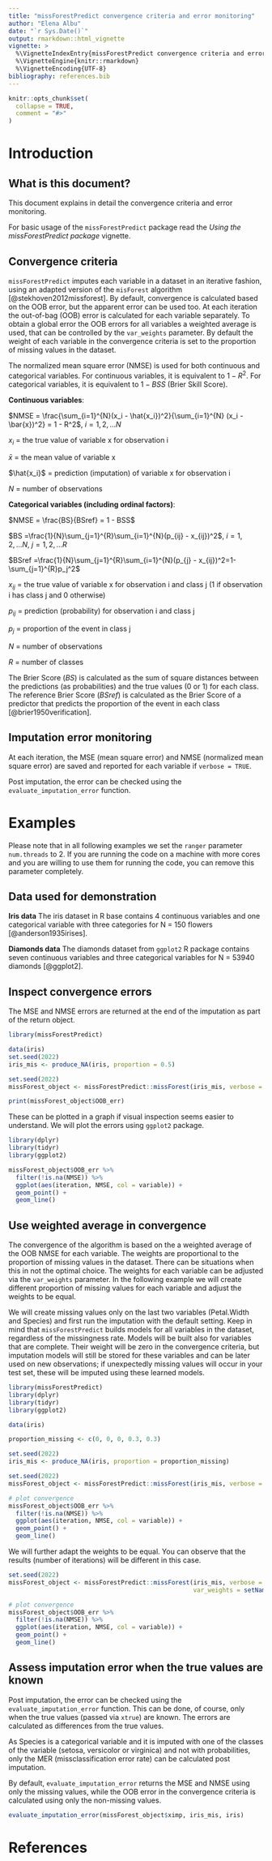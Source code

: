 ---
title: "missForestPredict convergence criteria and error monitoring"
author: "Elena Albu"
date: "`r Sys.Date()`"
output: rmarkdown::html_vignette
vignette: >
  %\VignetteIndexEntry{missForestPredict convergence criteria and error monitoring}
  %\VignetteEngine{knitr::rmarkdown}
  %\VignetteEncoding{UTF-8}
bibliography: references.bib
---

```{r setup, include = FALSE}
knitr::opts_chunk$set(
  collapse = TRUE,
  comment = "#>"
)
```

# Introduction

## What is this document?

This document explains in detail the convergence criteria and error monitoring.

For basic usage of the `missForestPredict` package read the *Using the missForestPredict package* vignette.

## Convergence criteria

`missForestPredict` imputes each variable in a dataset in an iterative fashion, using an adapted version of the `misForest` algorithm [@stekhoven2012missforest]. By default, convergence is calculated based on the OOB error, but the apparent error can be used too. At each iteration the out-of-bag (OOB) error is calculated for each variable separately. To obtain a global error the OOB errors for all variables a weighted average is used, that can be controlled by the `var_weights` parameter. By default the weight of each variable in the convergence criteria is set to the proportion of missing values in the dataset. 

The normalized mean square error (NMSE) is used for both continuous and categorical variables. For continuous variables, it is equivalent to $1 - R^2$. For categorical variables, it is equivalent to $1 - BSS$ (Brier Skill Score).

**Continuous variables**:

$NMSE = \frac{\sum_{i=1}^{N}(x_i - \hat{x_i})^2}{\sum_{i=1}^{N} (x_i - \bar{x})^2} = 1 - R^2$, $i = 1, 2, ... N$

${x_i}$ = the true value of variable x for observation i

$\bar{x}$ = the mean value of variable x

$\hat{x_i}$ = prediction (imputation) of variable x for observation i 

$N$ = number of observations

**Categorical variables (including ordinal factors)**:

$NMSE = \frac{BS}{BSref} = 1 - BSS$

$BS =\frac{1}{N}\sum_{j=1}^{R}\sum_{i=1}^{N}(p_{ij} - x_{ij})^2$, $i = 1, 2, ... N$, $j = 1, 2, ... R$

$BSref =\frac{1}{N}\sum_{j=1}^{R}\sum_{i=1}^{N}(p_{j} - x_{ij})^2=1-\sum_{j=1}^{R}p_j^2$

${x_{ij}}$ = the true value of variable x for observation i and class j (1 if observation i has class j and 0 otherwise)

$p_{ij}$ = prediction (probability) for observation i and class j

$p_{j}$ = proportion of the event in class j

$N$ = number of observations

$R$ = number of classes

The Brier Score ($BS$) is calculated as the sum of square distances between the predictions (as probabilities) and the true values (0 or 1) for each class. The reference Brier Score ($BSref$) is calculated as the Brier Score of a predictor that predicts the proportion of the event in each class [@brier1950verification].

## Imputation error monitoring

At each iteration, the MSE (mean square error) and NMSE (normalized mean square error) are saved and reported for each variable if `verbose = TRUE`. 

Post imputation, the error can be checked using the `evaluate_imputation_error` function. 

# Examples

Please note that in all following examples we set the `ranger` parameter `num.threads` to 2. If you are running the code on a machine with more cores and you are willing to use them for running the code, you can remove this parameter completely.

## Data used for demonstration

**Iris data** The iris dataset in R base contains 4 continuous variables and one categorical variable with three categories for N = 150 flowers [@anderson1935irises].

**Diamonds data** The diamonds dataset from `ggplot2` R package contains seven continuous variables and three categorical variables for N = 53940 diamonds [@ggplot2].

## Inspect convergence errors

The MSE and NMSE errors are returned at the end of the imputation as part of the return object.

```{r warning=FALSE, message=FALSE}
library(missForestPredict)

data(iris)
set.seed(2022)
iris_mis <- produce_NA(iris, proportion = 0.5)

set.seed(2022)
missForest_object <- missForestPredict::missForest(iris_mis, verbose = TRUE, num.threads = 2)

print(missForest_object$OOB_err)

```

These can be plotted in a graph if visual inspection seems easier to understand. We will plot the errors using `ggplot2` package.

```{r fig.width = 7, message=FALSE}
library(dplyr)
library(tidyr)
library(ggplot2)

missForest_object$OOB_err %>% 
  filter(!is.na(NMSE)) %>% 
  ggplot(aes(iteration, NMSE, col = variable)) +
  geom_point() +
  geom_line()

```

## Use weighted average in convergence

The convergence of the algorithm is based on the a weighted average of the OOB NMSE for each variable. The weights are proportional to the proportion of missing values in the dataset. There can be situations when this in not the optimal choice. The weights for each variable can be adjusted via the `var_weights` parameter. In the following example we will create different proportion of missing values for each variable and adjust the weights to be equal.

We will create missing values only on the last two variables (Petal.Width and Species) and first run the imputation with the default setting. Keep in mind that `missForestPredict` builds models for all variables in the dataset, regardless of the missingness rate. Models will be built also for variables that are complete. Their weight will be zero in the convergence criteria, but imputation models will still be stored for these variables and can be later used on new observations; if unexpectedly missing values will occur in your test set, these will be imputed using these learned models.

```{r fig.width = 7}
library(missForestPredict)
library(dplyr)
library(tidyr)
library(ggplot2)

data(iris)

proportion_missing <- c(0, 0, 0, 0.3, 0.3)

set.seed(2022)
iris_mis <- produce_NA(iris, proportion = proportion_missing)

set.seed(2022)
missForest_object <- missForestPredict::missForest(iris_mis, verbose = TRUE, num.threads = 2)

# plot convergence
missForest_object$OOB_err %>% 
  filter(!is.na(NMSE)) %>% 
  ggplot(aes(iteration, NMSE, col = variable)) +
  geom_point() +
  geom_line()

```

We will further adapt the weights to be equal. You can observe that the results (number of iterations) will be different in this case.

```{r fig.width = 7}

set.seed(2022)
missForest_object <- missForestPredict::missForest(iris_mis, verbose = TRUE, 
                                                   var_weights = setNames(rep(1, ncol(iris_mis)), colnames(iris_mis)), num.threads = 2)

# plot convergence
missForest_object$OOB_err %>% 
  filter(!is.na(NMSE)) %>% 
  ggplot(aes(iteration, NMSE, col = variable)) +
  geom_point() +
  geom_line()

```

## Assess imputation error when the true values are known

Post imputation, the error can be checked using the `evaluate_imputation_error` function. This can be done, of course, only when the true values (passed via `xtrue`) are known. The errors are calculated as differences from the true values.

As Species is a categorical variable and it is imputed with one of the classes of the variable (setosa, versicolor or virginica) and not with probabilities, only the MER (missclassification error rate) can be calculated post imputation.

By default, `evaluate_imputation_error` returns the MSE and NMSE using only the missing values, while the OOB error in the convergence criteria is calculated using only the non-missing values.

```{r}
evaluate_imputation_error(missForest_object$ximp, iris_mis, iris)

```

# References
